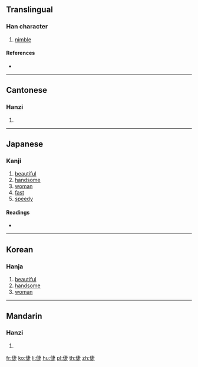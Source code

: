 {{character info/new}}
==Translingual==

===Han character===
{{Han char|rn=9|rad=人|as=08|sn=10|four=15281|canj=OJLO|ids=⿰亻疌}}

# [[nimble]]

====References====
* {{Han ref|kx=0108.130|dkj=00784|dj=0231.030|hdz=10173.030|uh=5022|ud=20514|bh=D0CC|bd=53452}}

----

==Cantonese==

===Hanzi===
{{yue-hanzi|jyut=|y=jip3}}

# {{defn|lang=yue|sort=人08}}

----

==Japanese==

===Kanji===
{{ja-kanji|grade=|rs=人08}}

# [[beautiful]]
# [[handsome]]
# [[woman]]
# [[fast]]
# [[speedy]]

====Readings====
* {{ja-readings|on=[[しょう]] (shō)|kun=[[さとい]] (satoi), [[すこやか]] (sukoyaka), [[はやい]] (hayai), [[つぐそしる]] (tsugusoshiru)}}

----

==Korean==

===Hanja===
{{ko-hanja|hangeul=첩|rv=cheop|mr=ch'ŏp}}

# [[beautiful]]
# [[handsome]]
# [[woman]]

----

==Mandarin==

===Hanzi===
{{cmn-hanzi|pin=[[jié]] ([[jie2]]), [[páng]] ([[pang2]])|wg=chieh<sup>2</sup>, p'ang<sup>2</sup>}}

# {{defn|lang=cmn|sort=人08}}

[[fr:倢]]
[[ko:倢]]
[[li:倢]]
[[hu:倢]]
[[pl:倢]]
[[th:倢]]
[[zh:倢]]